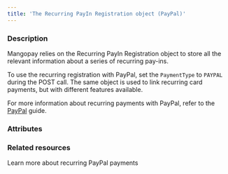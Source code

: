 ```yaml
---
title: 'The Recurring PayIn Registration object (PayPal)'
---
```


  
### Description
Mangopay relies on the Recurring PayIn Registration object to store all the relevant information about a series of recurring pay-ins.

To use the recurring registration with PayPal, set the `PaymentType` to `PAYPAL` during the POST call. The same object is used to link recurring card payments, but with different features available.

For more information about recurring payments with PayPal, refer to the [PayPal](/guides/payment-methods/paypal) guide.

### Attributes  

<IdResponse />  

<Status15Response />  

<ResultCodeResponse />  

<ResultMessageResponse />  

<CurrentStateResponse />  

<RecurringType1Response />  

<TotalAmountResponse />  

<CycleNumber1Response />  

<AuthorIdResponse />  

<CardId2Response />  

<CreditedUserIdResponse />  

<CreditedWalletIdResponse />  

<Billing1Response />  

<Shipping2Response />  

<EndDate1Response />  

<Frequency1Response />  

<FixedNextAmountResponse />  

<FractionedPayment1Response />  

<FreeCycles1Response />  

<FirstTransactionDebitedFundsResponse />  

<FirstTransactionFeesResponse />  

<NextTransactionDebitedFundsResponse />  

<NextTransactionFeesResponse />  

<Migration1Response />

<ProfilingAttemptReference />

### Related resources

<Card title="Guide" href="/guides/payment-methods/paypal">
Learn more about recurring PayPal payments
</Card>